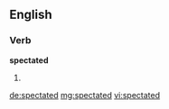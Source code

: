==English==

===Verb===
'''spectated'''

# {{past of|spectate}}

[[de:spectated]]
[[mg:spectated]]
[[vi:spectated]]